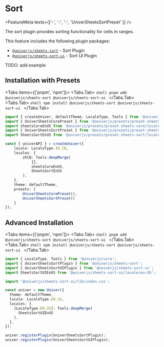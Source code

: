 
# Sort

<FeatureMeta texts={['-', '-', '-', 'UniverSheetsSortPreset' ]} />

The sort plugin provides sorting functionality for cells in ranges.

This feature includes the following plugin packages:

* [`@univerjs/sheets-sort`](https://www.npmjs.com/package/@univerjs/sheets-sort) - Sort Plugin
* [`@univerjs/sheets-sort-ui`](https://www.npmjs.com/package/@univerjs/sheets-sort-ui) - Sort UI Plugin

<Callout>
  TODO: add example
</Callout>

## Installation with Presets

<Tabs items={['pnpm', 'npm']}>
  <Tabs.Tab>
    ```shell
    pnpm add @univerjs/sheets-sort @univerjs/sheets-sort-ui
    ```
  </Tabs.Tab>
  <Tabs.Tab>
    ```shell
    npm install @univerjs/sheets-sort @univerjs/sheets-sort-ui
    ```
  </Tabs.Tab>
</Tabs>

```ts {4-5,13,19}
import { createUniver, defaultTheme, LocaleType, Tools } from '@univerjs/presets';
import { UniverSheetsCorePreset } from '@univerjs/presets/preset-sheets-core';
import sheetsCoreEnUS from '@univerjs/presets/preset-sheets-core/locales/en-US';
import { UniverSheetsSortPreset } from '@univerjs/presets/preset-sheets-sort';
import SheetsSortEnUS from '@univerjs/presets/preset-sheets-sort/locale/en-US';

const { univerAPI } = createUniver({
    locale: LocaleType.ZH_CN,
    locales: {
        zhCN: Tools.deepMerge(
            {},
            sheetsCoreEnUS,
            SheetsSortEnUS 
        ),
    },
    theme: defaultTheme,
    presets: [
        UniverSheetsCorePreset(),
        UniverSheetsSortPreset()
    ]
});
```

## Advanced Installation

<Tabs items={['pnpm', 'npm']}>
  <Tabs.Tab>
    ```shell
    pnpm add @univerjs/sheets-sort @univerjs/sheets-sort-ui
    ```
  </Tabs.Tab>
  <Tabs.Tab>
    ```shell
    npm install @univerjs/sheets-sort @univerjs/sheets-sort-ui
    ```
  </Tabs.Tab>
</Tabs>

```typescript {2-4,6,13,18-19}
import { LocaleType, Tools } from '@univerjs/core';
import { UniverSheetsSortPlugin } from '@univerjs/sheets-sort';
import { UniverSheetsSortUIPlugin } from '@univerjs/sheets-sort-ui';
import SheetsSortUIEnUS from '@univerjs/sheets-sort-ui/locale/en-US';

import '@univerjs/sheets-sort-ui/lib/index.css';

const univer = new Univer({
  theme: defaultTheme,
  locale: LocaleType.EN_US,
  locales: {
    [LocaleType.EN_US]: Tools.deepMerge(
      SheetsSortUIEnUS
    ),
  },
});

univer.registerPlugin(UniverSheetsSortPlugin);
univer.registerPlugin(UniverSheetsSortUIPlugin);
```
